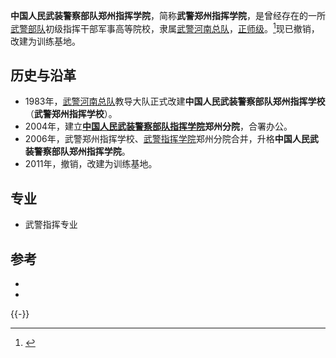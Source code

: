 {{高校
|名称    ={{nowrap|中国人民武装警察部队郑州指挥学院}}
|外文名  =
|图像    =
|图像说明=[[中华人民共和国人民警察警徽|中华人民共和国人民警察警徽]]<sub>（83式）</sub>
|校训    =忠诚、严谨、勤奋、创新
|建校    =1983年11月
|闭校    =2011年
|类型    =武警军事高校
|校长    =
|院长    =？
|头衔    =政委
|头衔者 =？
|书记    =
|教师    =
|职工    =
|学生    =
|地址    ={{CHN}}[[河南省|河南省]][[郑州市|郑州市]][[中牟县|中牟县]]
|校园环境=
|面积    =416亩
|代表色  =
|隶属    =[[武警河南总队|武警河南总队]]
|邮编    =
|电话    =
|网站    =
|标志    =
|脚注    =
}}

'''中国人民武装警察部队郑州指挥学院'''，简称'''武警郑州指挥学院'''，是曾经存在的一所[[武警部队|武警部队]]初级指挥干部军事高等院校，隶属[[武警河南总队|武警河南总队]]，[[正师级|正师级]]。<ref>{{Cite web |url=http://www.chinamil.com.cn/site1/2008a/2008-06/02/content_1294564.htm |title=中国军网：武警郑州指挥学院 |accessdate=2011-03-12 |archive-date=2011-08-10 |archive-url=https://web.archive.org/web/20110810055824/http://www.chinamil.com.cn/site1/2008a/2008-06/02/content_1294564.htm |dead-url=no }}</ref>现已撤销，改建为训练基地。

== 历史与沿革 ==
*1983年，[[武警河南总队|武警河南总队]]教导大队正式改建'''中国人民武装警察部队郑州指挥学校'''（'''武警郑州指挥学校'''）。
*2004年，建立'''[[中国人民武装警察部队指挥学院|中国人民武装警察部队指挥学院]]郑州分院'''，合署办公。
*2006年，武警郑州指挥学校、[[武警指挥学院|武警指挥学院]]郑州分院合并，升格'''中国人民武装警察部队郑州指挥学院'''。
*2011年，撤销，改建为训练基地。
== 专业 ==
*武警指挥专业
==参考==
{{Reflist}}
{{ReflistH}}
*  {{cite news|author=姚闻，张跃林|title=风气好，人人受益；风气不好，众人受害。武警郑州指挥学院从营造良好校风入手拴心留——栽好“梧桐”引“凤凰”|newspaper=解放军报|date=2000-08-13}}
*  {{cite news|author=张跃林|title=特色品牌这样形成——武警郑州指挥学院推进教学改革纪实|newspaper=解放军报|date=2010-05-04}}
{{ReflistF}}
{{-}}
{{武警院校}}
{{河南高等院校}}
{{军事教育小作品}}
